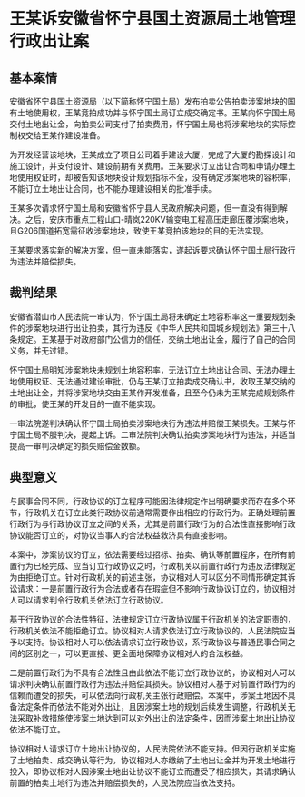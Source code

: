 # 王某诉安徽省怀宁县国土资源局土地管理行政出让案

  

## 基本案情

安徽省怀宁县国土资源局（以下简称怀宁国土局）发布拍卖公告拍卖涉案地块的国有土地使用权，王某竞拍成功并与怀宁国土局订立成交确定书。王某向怀宁国土局交付土地出让金，向拍卖公司支付了拍卖费用，怀宁国土局也将涉案地块的实际控制权交给王某作建设准备。

为开发经营该地块，王某成立了项目公司着手建设大厦，完成了大厦的勘探设计和施工设计，并支付设计、建设前期有关费用。王某要求订立出让合同和申请办理土地使用权证时，却被告知该地块设计规划指标不全，没有确定涉案地块的容积率，不能订立土地出让合同，也不能办理建设相关的批准手续。

王某多次请求怀宁国土局和安徽省怀宁县人民政府解决问题，但一直没有得到解决。之后，安庆市重点工程山口-晴岚220KV输变电工程高压走廊压覆涉案地块，且G206国道拓宽需征收涉案地块，致使王某竞拍该地块的目的无法实现。

王某要求落实新的解决方案，但一直未能落实，遂起诉要求确认怀宁国土局行政行为违法并赔偿损失。

## 裁判结果

安徽省潜山市人民法院一审认为，怀宁国土局将未确定土地容积率这一重要规划条件的涉案地块进行出让拍卖，其行为违反《中华人民共和国城乡规划法》第三十八条规定。王某基于对政府部门公信力的信任，交纳土地出让金，履行了自己的合同义务，并无过错。

怀宁国土局明知涉案地块未规划土地容积率，无法订立土地出让合同、无法办理土地使用权证、无法通过建设审批，仍与王某订立拍卖成交确认书，收取王某交纳的土地出让金，并将涉案地块交由王某作开发准备，且至今仍未为王某完成规划条件的审批，使王某的开发目的一直不能实现。

一审法院遂判决确认怀宁国土局拍卖涉案地块行为违法并赔偿王某损失。王某与怀宁国土局不服判决，提起上诉。二审法院判决确认拍卖涉案地块行为违法，并适当提高一审判决确定的损失赔偿金数额。

## 典型意义

与民事合同不同，行政协议的订立程序可能因法律规定作出明确要求而存在多个环节，行政机关在订立此类行政协议前通常需要作出相应的行政行为。正确处理前置行政行为与行政协议订立之间的关系，尤其是前置行政行为的合法性直接影响行政协议能否订立的，对协议当事人的合法权益救济具有直接影响。

本案中，涉案协议的订立，依法需要经过招标、拍卖、确认等前置程序，在所有前置行为已经完成、应当订立行政协议之时，行政机关以前置行政行为违反法律规定为由拒绝订立。针对行政机关的前述主张，协议相对人可以区分不同情形确定其诉讼请求：一是前置行政行为合法或者存在瑕疵但不影响行政协议订立的，协议相对人可以请求判令行政机关依法订立行政协议。

基于行政协议的合法性特征，法律规定订立行政协议属于行政机关的法定职责的，行政机关依法不能拒绝订立。协议相对人请求依法订立行政协议的，人民法院应当予以支持。协议相对人可以依法请求订立行政协议，系行政协议与普通民事合同之间的区别之一，可以更直接、更全面地保障协议相对人的合法权益。

二是前置行政行为不具有合法性且由此依法不能订立行政协议的，协议相对人可以请求判决确认前置行政行为违法并赔偿其损失。协议相对人基于对前置行政行为的信赖而遭受的损失，可以依法向行政机关主张行政赔偿。本案中，涉案土地因不具备法定条件而依法不能对外出让，且因涉案土地的规划后续发生调整，行政机关无法采取补救措施使涉案土地达到可以对外出让的法定条件，因而涉案土地出让协议依法不能订立。

协议相对人请求订立土地出让协议的，人民法院依法不能支持。但因行政机关实施了土地拍卖、成交确认等行为，协议相对人亦缴纳了土地出让金并为开发土地进行投入，即协议相对人因涉案土地出让协议不能订立而遭受了相应损失，其请求确认前置的拍卖土地行为违法并赔偿损失的，人民法院应当依法支持。